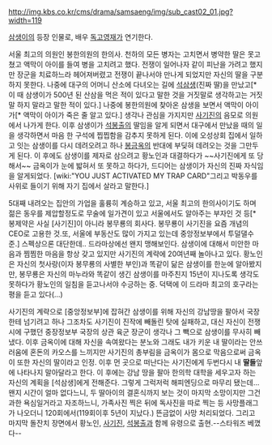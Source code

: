 http://img.kbs.co.kr/cms/drama/samsaeng/img/sub_cast02_01.jpg?width=119

[[삼생이]]의 등장 인물로, 배우 [[독고영재]]가 연기한다.

서울 최고의 의원인 봉한의원의 한의사. 천하의 모든 병자는 고치면서 병약한 딸은 못고쳤고 액막이 아이를 들여 병을 고치려고 했다. 전쟁이 일어나자 같이 피난을 가려고 했지만 장군을 치료하느라 헤어져버렸고 전쟁이 끝나서야 만나게 되었지만 자신의 딸을 구분하지 못한다. 나중에 대구의 어머니 산소에 다녀오는 길에 [[석삼생]](진짜 딸)을 만났고[* 이 때 삼생이가 500년 된 산삼을 먹은 적이 있다고 말한 것을 거짓말로 생각하고는 거짓말 하지 말라고 말한 적이 있다.] 나중에 봉한의원에 찾아온 삼생을 보면서 액막이 아이가[* 액막이 아이가 죽은 줄 알고 있다.] 생각나 관심을 가지지만 [[사기진]]의 음모로 의원에서 나가게 한다. 이후 삼생이가 [[석봉출]]의 딸임을 알게 되면서 대구에서 만났을 때의 일을 생각하면서 마음 한 구석에 찝찝함을 감추지 못하게 된다. 이에 오성상회 집에서 일하고 잇는 삼생이를 다시 데려오려고 하나 [[봉금옥]]의 반대에 부딪혀 데려오는 것을 그만두게 된다. 이 후에도 삼생이를 제자로 삼으려고 황노인과 대결하다가 ~~사기진에게 또 당해서~~ 금옥이가 눈에 밟혀서 또 못하고 하다가, 드디어는 삼생이가 자신의 진짜 자식임을 알게되었다. [wiki:"YOU JUST ACTIVATED MY TRAP CARD"그리고 박동우를 사위로 들이기 위해 자기 집에서 살라고 말한다.]

5대째 내려오는 집안의 가업을 훌륭히 계승하고 있고, 서울 최고의 한의사이기도 하며 젊은 동우를 제압할정도로 무술에 일가견이 있고 서울에서도 알아주는 부자인 것 등[* 봉제약은 사실 [사기진]이 아니라 봉무룡의 회사다. 봉무룡이 사기진을 요즘 개념의 CEO로 고용한 것.또, 서울에 부동산도 많이 가지고 있는데 중앙정보부에서 투덜댈수준.] 스펙상으론 대단한데..  드라마상에선 왠지 맹해보인다. 삼생이에 대해서 미안한 마음과 찜찜한 마음을 항상 갖고 있지만 사기진의 계략에 20여년째 놀아나고 있다. 황노인은 자신의 첫사랑(이자 봉무룡의 사별한 부인)과 똑같이 닮은 삼생이를 한눈에 알아봤지만, 봉무룡은 자신의 마누라와 똑같이 생긴 삼생이를 마주친지 15년이 지나도록 생각도 못하다가 황노인의 일침을 듣고나서야 수긍하는 중. 덕택에 이 드라마 최고의 호구라는 평을 듣고 있다(...)

사기진의 계략으로 [중앙정보부]에 잡혀간 삼생이를 위해 자신의 강남땅을 팔아서 국장한테 넘기려고 하나 그조차도 사기진이 진작에 빼돌린 탓에 실패하고, 대신 자신이 전쟁시에 구했던 중장정보부 국장의 상관 육군 장군이 생각나 그 빽으로 삼생이를 무사히 빼냈다. 이후 금옥이에 대해 자신을 속여왔다는 분노와 그래도 내가 키운 내 딸이라는 안쓰러움에 혼돈의 카오스를 느끼지만 사기진의 총부림을 금옥이가 몸으로 막음으로써 금옥이 또한 자신의 딸이라고 인정. 이후 먼 곳으로 떠난다는 사기진에게 두번다시 내 '''딸들'''앞에 나타나지 말아달라고 한다. 이 후에는 강남 땅을 팔아 한의학 대학을 세우고자 하는 자신의 계획을 [석삼생]에게 전해준다. 그렇게 그럭저럭 해피엔딩으로 마무리 됐는데... 왠지 시간이 얼마 없다느니, 두 딸아이의 결혼식까지 보는 것이 마지막 소망이지만 그건 과한 욕심일거라고 자조하느니, 가족사진 찍은 뒤에 독사진을 따로 찍는 등 사망플래그가 나오더니 120회에서(119회이후 5년이 지났다.) 뜬금없이 사망 처리되었다. 그리고 마지막 돌잔치 장면에서 황노인, [[사기진]], [[석봉출]]과 함께 유령으로 출현.--스타워즈 베꼈다--
